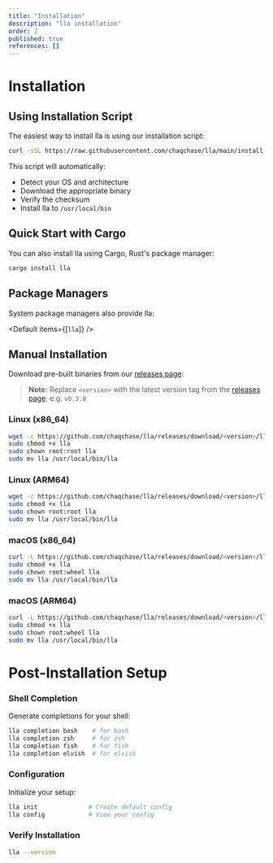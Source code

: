 ```yaml
---
title: "Installation"
description: "lla installation"
order: 2
published: true
references: []
---
```

# Installation

## Using Installation Script

The easiest way to install lla is using our installation script:

```bash
curl -sSL https://raw.githubusercontent.com/chaqchase/lla/main/install.sh | bash
```

This script will automatically:

- Detect your OS and architecture
- Download the appropriate binary
- Verify the checksum
- Install lla to `/usr/local/bin`

## Quick Start with Cargo

You can also install lla using Cargo, Rust's package manager:

```bash
cargo install lla
```

## Package Managers

System package managers also provide lla:

<Default items={[`lla`]} />

## Manual Installation

Download pre-built binaries from our [releases page](https://github.com/chaqchase/lla/releases):

> **Note:** Replace `<version>` with the latest version tag from the [releases page](https://github.com/chaqchase/lla/releases). e.g. `v0.3.8`

### Linux (x86_64)
```bash
wget -c https://github.com/chaqchase/lla/releases/download/<version>/lla-linux-amd64 -O lla
sudo chmod +x lla
sudo chown root:root lla
sudo mv lla /usr/local/bin/lla
```

### Linux (ARM64)
```bash
wget -c https://github.com/chaqchase/lla/releases/download/<version>/lla-linux-arm64 -O lla
sudo chmod +x lla
sudo chown root:root lla
sudo mv lla /usr/local/bin/lla
```

### macOS (x86_64)
```bash
curl -L https://github.com/chaqchase/lla/releases/download/<version>/lla-darwin-amd64 -o lla
sudo chmod +x lla
sudo chown root:wheel lla
sudo mv lla /usr/local/bin/lla
```

### macOS (ARM64)
```bash
curl -L https://github.com/chaqchase/lla/releases/download/<version>/lla-darwin-arm64 -o lla
sudo chmod +x lla
sudo chown root:wheel lla
sudo mv lla /usr/local/bin/lla
```

# Post-Installation Setup

### Shell Completion
Generate completions for your shell:
```bash
lla completion bash    # for bash
lla completion zsh     # for zsh
lla completion fish    # for fish
lla completion elvish  # for elvish
```

### Configuration
Initialize your setup:
```bash
lla init              # Create default config
lla config            # View your config
```

### Verify Installation
```bash
lla --version
```